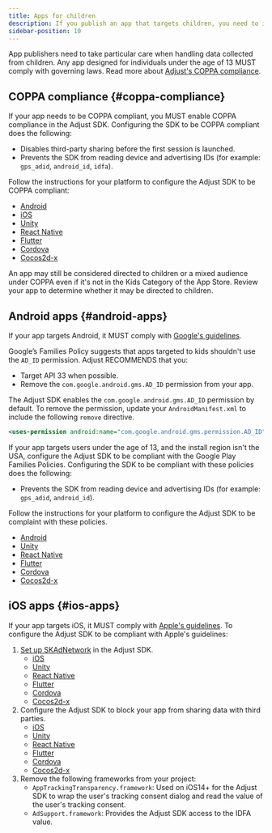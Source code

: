```yaml
---
title: Apps for children
description: If you publish an app that targets children, you need to implement the Adjust SDK in a compliant way.
sidebar-position: 10
---
```


App publishers need to take particular care when handling data collected from children. Any app designed for individuals under the age of 13 MUST comply with governing laws. Read more about [Adjust's COPPA compliance](https://help.adjust.com/en/article/coppa-compliance).

## COPPA compliance {#coppa-compliance}

If your app needs to be COPPA compliant, you MUST enable COPPA compliance in the Adjust SDK. Configuring the SDK to be COPPA compliant does the following:

- Disables third-party sharing before the first session is launched.
- Prevents the SDK from reading device and advertising IDs (for example: `gps_adid`, `android_id`, `idfa`).

Follow the instructions for your platform to configure the Adjust SDK to be COPPA compliant:

- [Android](/en/sdk/android/features/privacy#coppa-compliance)
- [iOS](/en/sdk/ios/features/privacy#coppa-compliance)
- [Unity](/en/sdk/unity/features/privacy#coppa-compliance)
- [React Native](/en/sdk/react-native/features/privacy#coppa-compliance)
- [Flutter](/en/sdk/flutter/features/privacy#coppa-compliance)
- [Cordova](/en/sdk/cordova/features/privacy#coppa-compliance)
- [Cocos2d-x](/en/sdk/cocos2dx/features/privacy#coppa-compliance)

<Callout type="tip">
   An app may still be considered directed to children or a mixed audience under
   COPPA even if it's not in the Kids Category of the App Store. Review your app
   to determine whether it may be directed to children.
</Callout>

## Android apps {#android-apps}

If your app targets Android, it MUST comply with [Google's guidelines](https://support.google.com/googleplay/android-developer/answer/9893335?hl=en&ref_topic=9877766).

Google’s Families Policy suggests that apps targeted to kids shouldn't use the `AD_ID` permission. Adjust RECOMMENDS that you:

- Target API 33 when possible.
- Remove the `com.google.android.gms.AD_ID` permission from your app.

The Adjust SDK enables the `com.google.android.gms.AD_ID` permission by default. To remove the permission, update your `AndroidManifest.xml` to include the following `remove` directive.

```xml
<uses-permission android:name="com.google.android.gms.permission.AD_ID" tools:node="remove"/>
```

If your app targets users under the age of 13, and the install region isn't the USA, configure the Adjust SDK to be compliant with the Google Play Families Policies. Configuring the SDK to be compliant with these policies does the following:

- Prevents the SDK from reading device and advertising IDs (for example: `gps_adid`, `android_id`).

Follow the instructions for your platform to configure the Adjust SDK to be complaint with these policies.

- [Android](/en/sdk/android/features/privacy#play-store-kids-apps)
- [Unity](/en/sdk/unity/features/privacy#play-store-kids-apps)
- [React Native](/en/sdk/react-native/features/privacy#play-store-kids-apps)
- [Flutter](/en/sdk/flutter/features/privacy#play-store-kids-apps)
- [Cordova](/en/sdk/cordova/features/privacy#play-store-kids-apps)
- [Cocos2d-x](/en/sdk/cordova/features/privacy#play-store-kids-apps)

## iOS apps {#ios-apps}

If your app targets iOS, it MUST comply with [Apple's guidelines](https://developer.apple.com/news/?id=091202019a). To configure the Adjust SDK to be compliant with Apple's guidelines:

1. [Set up SKAdNetwork](https://help.adjust.com/en/article/set-up-skadnetwork-in-the-adjust-sdk) in the Adjust SDK.
   - [iOS](/en/sdk/ios/features/skad)
   - [Unity](/en/sdk/ios/features/skad)
   - [React Native](/en/sdk/react-native/features/skad)
   - [Flutter](/en/sdk/flutter/features/skan)
   - [Cordova](/en/sdk/cordova/features/skan)
   - [Cocos2d-x](/en/sdk/cocos2dx/features/skan)
1. Configure the Adjust SDK to block your app from sharing data with third parties.
   - [iOS](/en/sdk/ios/features/privacy#update-partner-settings)
   - [Unity](/en/sdk/unity/features/privacy#update-partner-settings)
   - [React Native](/en/sdk/react-native/features/privacy#update-partner-settings)
   - [Flutter](/en/sdk/flutter/features/privacy#update-partner-settings)
   - [Cordova](/en/sdk/cordova/features/privacy#update-partner-settings)
   - [Cocos2d-x](/en/sdk/cocos2dx/features/privacy#update-partner-settings)
1. Remove the following frameworks from your project:
   - `AppTrackingTransparency.framework`: Used on iOS14+ for the Adjust SDK to wrap the user's tracking consent dialog and read the value of the user's tracking consent.
   - `AdSupport.framework`: Provides the Adjust SDK access to the IDFA value.
